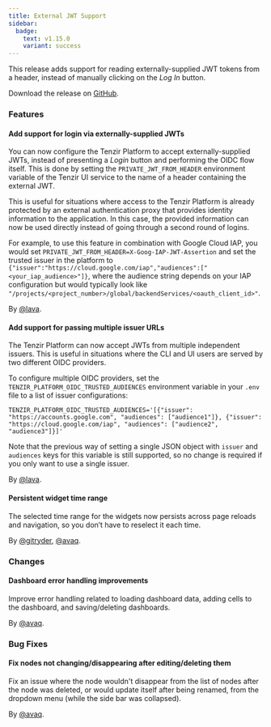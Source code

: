 ```yaml
---
title: External JWT Support
sidebar:
  badge:
    text: v1.15.0
    variant: success
---
```


This release adds support for reading externally-supplied JWT tokens from a header, instead of manually clicking on the _Log In_ button.

Download the release on [GitHub](https://github.com/tenzir/platform/releases/tag/v1.15.0).

### Features

#### Add support for login via externally-supplied JWTs

You can now configure the Tenzir Platform to accept externally-supplied JWTs, instead of
presenting a _Login_ button and performing the OIDC flow itself. This is done by setting
the `PRIVATE_JWT_FROM_HEADER` environment variable of the Tenzir UI service to the name
of a header containing the external JWT.

This is useful for situations where access to the Tenzir Platform is already protected by
an external authentication proxy that provides identity information to the application.
In this case, the provided information can now be used directly instead of going through
a second round of logins.

For example, to use this feature in combination with Google Cloud IAP, you would
set `PRIVATE_JWT_FROM_HEADER=X-Goog-IAP-JWT-Assertion` and set the trusted issuer in the
platform to `{"issuer":"https://cloud.google.com/iap","audiences":["<your_iap_audience>"]}`,
where the audience string depends on your IAP configuration but would typically look
like `"/projects/<project_number>/global/backendServices/<oauth_client_id>"`.

By [@lava](https://github.com/lava).

#### Add support for passing multiple issuer URLs

The Tenzir Platform can now accept JWTs from multiple independent issuers. This is useful in situations where the CLI and UI users are served by two different OIDC providers.

To configure multiple OIDC providers, set the `TENZIR_PLATFORM_OIDC_TRUSTED_AUDIENCES` environment variable in your `.env` file to a list of issuer configurations:

```dotenv
TENZIR_PLATFORM_OIDC_TRUSTED_AUDIENCES='[{"issuer": "https://accounts.google.com", "audiences": ["audience1"]}, {"issuer": "https://cloud.google.com/iap", "audiences": ["audience2", "audience3"]}]'
```

Note that the previous way of setting a single JSON object with `issuer` and `audiences` keys for this variable is still supported, so no change is required
if you only want to use a single issuer.

By [@lava](https://github.com/lava).

#### Persistent widget time range

The selected time range for the widgets now persists across page reloads and navigation, so you don’t have to reselect it each time.

By [@gitryder](https://github.com/gitryder), [@avaq](https://github.com/avaq).

### Changes

#### Dashboard error handling improvements

Improve error handling related to loading dashboard data, adding cells to the dashboard, and saving/deleting dashboards.

By [@avaq](https://github.com/avaq).

### Bug Fixes

#### Fix nodes not changing/disappearing after editing/deleting them

Fix an issue where the node wouldn't disappear from the list of nodes after
the node was deleted, or would update itself after being renamed, from the
dropdown menu (while the side bar was collapsed).

By [@avaq](https://github.com/avaq).
